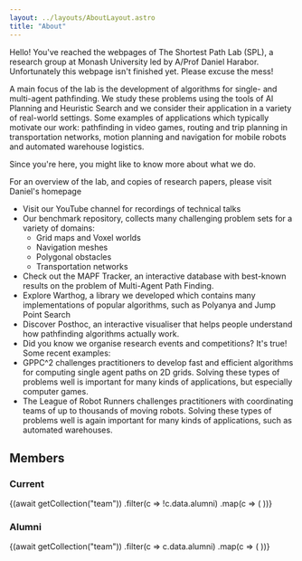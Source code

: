 ```yaml
---
layout: ../layouts/AboutLayout.astro
title: "About"
---
```



Hello! You've reached the webpages of The Shortest Path Lab (SPL), a research group at Monash University led by A/Prof Daniel Harabor. Unfortunately this webpage isn't finished yet. Please excuse the mess!

A main focus of the lab is the development of algorithms for single- and multi-agent pathfinding. We study these problems using the tools of AI Planning and Heuristic Search and we consider their application in a variety of real-world settings. Some examples of applications which typically motivate our work: pathfinding in video games, routing and trip planning in transportation networks, motion planning and navigation for mobile robots and automated warehouse logistics.

Since you're here, you might like to know more about what we do.

For an overview of the lab, and copies of research papers, please visit Daniel's homepage

- Visit our YouTube channel for recordings of technical talks
- Our benchmark repository, collects many challenging problem sets for a variety of domains:
  - Grid maps and Voxel worlds
  - Navigation meshes
  - Polygonal obstacles
  - Transportation networks
- Check out the MAPF Tracker, an interactive database with best-known results on the problem of Multi-Agent Path Finding.
- Explore Warthog, a library we developed which contains many implementations of popular algorithms, such as Polyanya and Jump Point Search
- Discover Posthoc, an interactive visualiser that helps people understand how pathfinding algorithms actually work.
- Did you know we organise research events and competitions? It's true! Some recent examples:
- GPPC^2 challenges practitioners to develop fast and efficient algorithms for computing single agent paths on 2D grids. Solving these types of problems well is important for many kinds of applications, but especially computer games.
- The League of Robot Runners challenges practitioners with coordinating teams of up to thousands of moving robots. Solving these types of problems well is again important for many kinds of applications, such as automated warehouses.

## Members

### Current

<Grid class="not-prose my-4">
  {(await getCollection("team"))
    .filter(c => !c.data.alumni)
    .map(c => (
      <MemberCard member={c.data} />
    ))}
</Grid>

### Alumni

<Grid class="not-prose my-4">
  {(await getCollection("team"))
    .filter(c => c.data.alumni)
    .map(c => (
      <MemberCard member={c.data} />
    ))}
</Grid>
